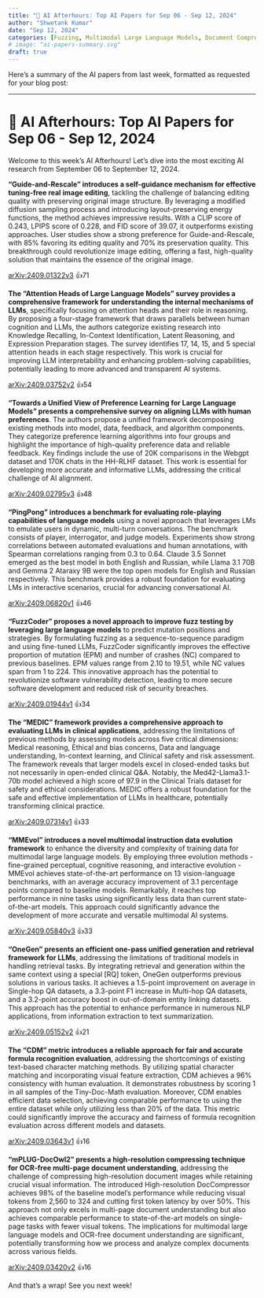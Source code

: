 ```yaml
---
title: "🌙 AI Afterhours: Top AI Papers for Sep 06 - Sep 12, 2024"
author: "Shwetank Kumar"
date: "Sep 12, 2024"
categories: [Fuzzing, Multimodal Large Language Models, Document Compressing, Real Image Editing, Natural Language Processing, Formula Recognition, Large Language Models]
# image: "ai-papers-summary.svg"
draft: true
---
```


Here's a summary of the AI papers from last week, formatted as requested for your blog post:

---

# 🌙 AI Afterhours: Top AI Papers for Sep 06 - Sep 12, 2024

Welcome to this week's AI Afterhours! Let's dive into the most exciting AI research from September 06 to September 12, 2024.

**"Guide-and-Rescale" introduces a self-guidance mechanism for effective tuning-free real image editing**, tackling the challenge of balancing editing quality with preserving original image structure. By leveraging a modified diffusion sampling process and introducing layout-preserving energy functions, the method achieves impressive results. With a CLIP score of 0.243, LPIPS score of 0.228, and FID score of 39.07, it outperforms existing approaches. User studies show a strong preference for Guide-and-Rescale, with 85% favoring its editing quality and 70% its preservation quality. This breakthrough could revolutionize image editing, offering a fast, high-quality solution that maintains the essence of the original image.

[arXiv:2409.01322v3](https://arxiv.org/pdf/2409.01322v3) 👍71

**The "Attention Heads of Large Language Models" survey provides a comprehensive framework for understanding the internal mechanisms of LLMs**, specifically focusing on attention heads and their role in reasoning. By proposing a four-stage framework that draws parallels between human cognition and LLMs, the authors categorize existing research into Knowledge Recalling, In-Context Identification, Latent Reasoning, and Expression Preparation stages. The survey identifies 17, 14, 15, and 5 special attention heads in each stage respectively. This work is crucial for improving LLM interpretability and enhancing problem-solving capabilities, potentially leading to more advanced and transparent AI systems.

[arXiv:2409.03752v2](https://arxiv.org/pdf/2409.03752v2) 👍54

**"Towards a Unified View of Preference Learning for Large Language Models" presents a comprehensive survey on aligning LLMs with human preferences**. The authors propose a unified framework decomposing existing methods into model, data, feedback, and algorithm components. They categorize preference learning algorithms into four groups and highlight the importance of high-quality preference data and reliable feedback. Key findings include the use of 20K comparisons in the Webgpt dataset and 170K chats in the HH-RLHF dataset. This work is essential for developing more accurate and informative LLMs, addressing the critical challenge of AI alignment.

[arXiv:2409.02795v3](https://arxiv.org/pdf/2409.02795v3) 👍48

**"PingPong" introduces a benchmark for evaluating role-playing capabilities of language models** using a novel approach that leverages LMs to emulate users in dynamic, multi-turn conversations. The benchmark consists of player, interrogator, and judge models. Experiments show strong correlations between automated evaluations and human annotations, with Spearman correlations ranging from 0.3 to 0.64. Claude 3.5 Sonnet emerged as the best model in both English and Russian, while Llama 3.1 70B and Gemma 2 Ataraxy 9B were the top open models for English and Russian respectively. This benchmark provides a robust foundation for evaluating LMs in interactive scenarios, crucial for advancing conversational AI.

[arXiv:2409.06820v1](https://arxiv.org/pdf/2409.06820v1) 👍46

**"FuzzCoder" proposes a novel approach to improve fuzz testing by leveraging large language models** to predict mutation positions and strategies. By formulating fuzzing as a sequence-to-sequence paradigm and using fine-tuned LLMs, FuzzCoder significantly improves the effective proportion of mutation (EPM) and number of crashes (NC) compared to previous baselines. EPM values range from 2.10 to 19.51, while NC values span from 1 to 224. This innovative approach has the potential to revolutionize software vulnerability detection, leading to more secure software development and reduced risk of security breaches.

[arXiv:2409.01944v1](https://arxiv.org/pdf/2409.01944v1) 👍34

**The "MEDIC" framework provides a comprehensive approach to evaluating LLMs in clinical applications**, addressing the limitations of previous methods by assessing models across five critical dimensions: Medical reasoning, Ethical and bias concerns, Data and language understanding, In-context learning, and Clinical safety and risk assessment. The framework reveals that larger models excel in closed-ended tasks but not necessarily in open-ended clinical Q&A. Notably, the Med42-Llama3.1-70b model achieved a high score of 97.9 in the Clinical Trials dataset for safety and ethical considerations. MEDIC offers a robust foundation for the safe and effective implementation of LLMs in healthcare, potentially transforming clinical practice.

[arXiv:2409.07314v1](https://arxiv.org/pdf/2409.07314v1) 👍33

**"MMEvol" introduces a novel multimodal instruction data evolution framework** to enhance the diversity and complexity of training data for multimodal large language models. By employing three evolution methods - fine-grained perceptual, cognitive reasoning, and interactive evolution - MMEvol achieves state-of-the-art performance on 13 vision-language benchmarks, with an average accuracy improvement of 3.1 percentage points compared to baseline models. Remarkably, it reaches top performance in nine tasks using significantly less data than current state-of-the-art models. This approach could significantly advance the development of more accurate and versatile multimodal AI systems.

[arXiv:2409.05840v3](https://arxiv.org/pdf/2409.05840v3) 👍33

**"OneGen" presents an efficient one-pass unified generation and retrieval framework for LLMs**, addressing the limitations of traditional models in handling retrieval tasks. By integrating retrieval and generation within the same context using a special [RQ] token, OneGen outperforms previous solutions in various tasks. It achieves a 1.5-point improvement on average in Single-hop QA datasets, a 3.3-point F1 increase in Multi-hop QA datasets, and a 3.2-point accuracy boost in out-of-domain entity linking datasets. This approach has the potential to enhance performance in numerous NLP applications, from information extraction to text summarization.

[arXiv:2409.05152v2](https://arxiv.org/pdf/2409.05152v2) 👍21

**The "CDM" metric introduces a reliable approach for fair and accurate formula recognition evaluation**, addressing the shortcomings of existing text-based character matching methods. By utilizing spatial character matching and incorporating visual feature extraction, CDM achieves a 96% consistency with human evaluation. It demonstrates robustness by scoring 1 in all samples of the Tiny-Doc-Math evaluation. Moreover, CDM enables efficient data selection, achieving comparable performance to using the entire dataset while only utilizing less than 20% of the data. This metric could significantly improve the accuracy and fairness of formula recognition evaluation across different models and datasets.

[arXiv:2409.03643v1](https://arxiv.org/pdf/2409.03643v1) 👍16

**"mPLUG-DocOwl2" presents a high-resolution compressing technique for OCR-free multi-page document understanding**, addressing the challenge of compressing high-resolution document images while retaining crucial visual information. The introduced High-resolution DocCompressor achieves 98% of the baseline model's performance while reducing visual tokens from 2,560 to 324 and cutting first token latency by over 50%. This approach not only excels in multi-page document understanding but also achieves comparable performance to state-of-the-art models on single-page tasks with fewer visual tokens. The implications for multimodal large language models and OCR-free document understanding are significant, potentially transforming how we process and analyze complex documents across various fields.

[arXiv:2409.03420v2](https://arxiv.org/pdf/2409.03420v2) 👍16

And that's a wrap! See you next week!